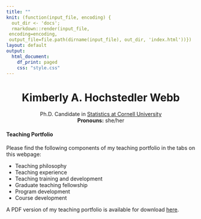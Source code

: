 ```yaml
---
title: ""
knit: (function(input_file, encoding) {
  out_dir <- 'docs';
  rmarkdown::render(input_file,
 encoding=encoding,
 output_file=file.path(dirname(input_file), out_dir, 'index.html'))})
layout: default
output:
  html_document:
    df_print: paged
    css: "style.css"
---
```


<center> <h1>Kimberly A. Hochstedler Webb</h1> </center>

<center>
Ph.D. Candidate in [Statistics at Cornell University](https://stat.cornell.edu/)  
**Pronouns:** she/her

</center>

#### Teaching Portfolio
Please find the following components of my teaching portfolio in the tabs on this webpage: 

- Teaching philosophy
- Teaching experience
- Teaching training and development
- Graduate teaching fellowship
- Program development
- Course development

A PDF version of my teaching portfolio is available for download [here](https://github.com/kimberlywebb/teaching_portfolio_docs/blob/4ac669ca1f7f7d7b1fd5aab27e543f35fdb13c95/KAH_Webb_TeachingPortfolio.pdf?raw=true). 